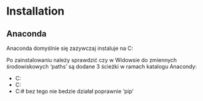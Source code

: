 # Installation


## Anaconda

Anaconda domyślnie się zazywczaj instaluje na C:\Users\NazwaUsera\Anaconda\

Po zainstalowaniu należy sprawdzić czy w Widowsie do zmiennych środowiskowych 'paths' są dodane 3 ścieżki w ramach katalogu Anacondy:

* C:\Users\NazwaUsera\Anaconda\
* C:\Users\NazwaUsera\Anaconda\Scripts
* C:\Users\NazwaUsera\Anaconda\bin   # bez tego nie bedzie działał poprawnie 'pip'

